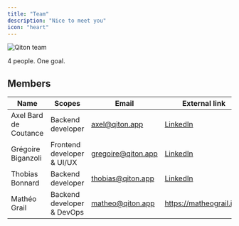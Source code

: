 ```yaml
---
title: "Team"
description: "Nice to meet you"
icon: "heart"
---
```


<Frame>
    <img
        src="./images/team/header.jpg"
        alt="Qiton team"
    />
</Frame>

4 people. One goal.

## Members

| Name                  | Scopes                     | Email              | External link                                                           |
|-----------------------|----------------------------|--------------------|-------------------------------------------------------------------------|
| Axel Bard de Coutance | Backend developer          | axel@qiton.app     | [LinkedIn](https://www.linkedin.com/in/axel-bard-de-coutance-a0a38722a) |
| Grégoire Biganzoli    | Frontend developer & UI/UX | gregoire@qiton.app | [LinkedIn](https://www.linkedin.com/in/gregoirebgz)                     |
| Thobias Bonnard       | Backend developer          | thobias@qiton.app  | [LinkedIn](https://www.linkedin.com/in/thobias-bonnard-555155242)       |
| Mathéo Grail          | Backend developer & DevOps | matheo@qiton.app   | https://matheograil.info                                                |
